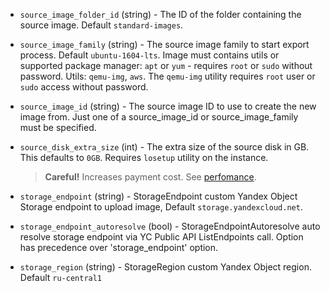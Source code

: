 <!-- Code generated from the comments of the Config struct in post-processor/yandex-export/post-processor.go; DO NOT EDIT MANUALLY -->

- `source_image_folder_id` (string) - The ID of the folder containing the source image. Default `standard-images`.

- `source_image_family` (string) - The source image family to start export process. Default `ubuntu-1604-lts`.
  Image must contains utils or supported package manager: `apt` or `yum` -
  requires `root` or `sudo` without password.
  Utils: `qemu-img`, `aws`. The `qemu-img` utility requires `root` user or
  `sudo` access without password.

- `source_image_id` (string) - The source image ID to use to create the new image from. Just one of a source_image_id or
  source_image_family must be specified.

- `source_disk_extra_size` (int) - The extra size of the source disk in GB. This defaults to `0GB`.
  Requires `losetup` utility on the instance.
  > **Careful!** Increases payment cost.
  > See [perfomance](https://cloud.yandex.com/docs/compute/concepts/disk#performance).

- `storage_endpoint` (string) - StorageEndpoint custom Yandex Object Storage endpoint to upload image, Default `storage.yandexcloud.net`.

- `storage_endpoint_autoresolve` (bool) - StorageEndpointAutoresolve auto resolve storage endpoint via YC Public API ListEndpoints call. Option has
  precedence over 'storage_endpoint' option.

- `storage_region` (string) - StorageRegion custom Yandex Object region. Default `ru-central1`

<!-- End of code generated from the comments of the Config struct in post-processor/yandex-export/post-processor.go; -->
